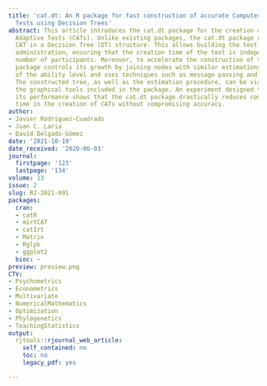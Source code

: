 ```yaml
---
title: 'cat.dt: An R package for fast construction of accurate Computerized Adaptive
  Tests using Decision Trees'
abstract: This article introduces the cat.dt package for the creation of Computerized
  Adaptive Tests (CATs). Unlike existing packages, the cat.dt package represents the
  CAT in a Decision Tree (DT) structure. This allows building the test before its
  administration, ensuring that the creation time of the test is independent of the
  number of participants. Moreover, to accelerate the construction of the tree, the
  package controls its growth by joining nodes with similar estimations or distributions
  of the ability level and uses techniques such as message passing and pre-calculations.
  The constructed tree, as well as the estimation procedure, can be visualized using
  the graphical tools included in the package. An experiment designed to evaluate
  its performance shows that the cat.dt package drastically reduces computational
  time in the creation of CATs without compromising accuracy.
author:
- Javier Rodríguez-Cuadrado
- Juan C. Laria
- David Delgado-Gómez
date: '2021-10-19'
date_received: '2020-06-03'
journal:
  firstpage: '123'
  lastpage: '134'
volume: 13
issue: 2
slug: RJ-2021-091
packages:
  cran:
  - catR
  - mirtCAT
  - catIrt
  - Matrix
  - Rglpk
  - ggplot2
  bioc: ~
preview: preview.png
CTV:
- Psychometrics
- Econometrics
- Multivariate
- NumericalMathematics
- Optimization
- Phylogenetics
- TeachingStatistics
output:
  rjtools::rjournal_web_article:
    self_contained: no
    toc: no
    legacy_pdf: yes

---
```

